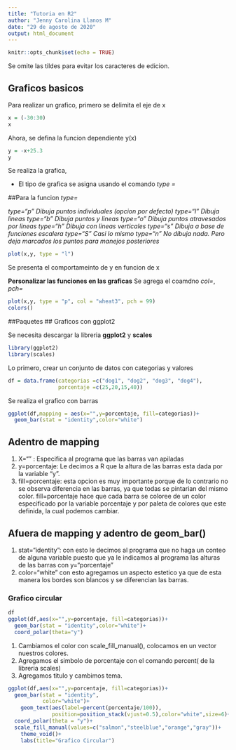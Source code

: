 ---
title: "Tutoria en R2"
author: "Jenny Carolina Llanos M"
date: "29 de agosto de 2020"
output: html_document
---

```{r setup, include=FALSE}
knitr::opts_chunk$set(echo = TRUE)
```

Se omite las tildes para evitar los caracteres de edicion.

## Graficos basicos 

Para realizar un grafico, primero se delimita el eje de x

```{r, ejex}
x = (-30:30)
x
```

Ahora, se defina la funcion dependiente y(x)
```{r, depy}
y = -x+25.3
y
```

Se realiza la grafica,

* El tipo de grafica se asigna usando el comando _type =_

##Para la funcion _type=_

_type="p"    Dibuja puntos individuales (opcion por defecto)_
_type="l"  Dibuja lineas_
_type="b"    Dibuja puntos y lineas_
_type="o"    Dibuja puntos atravesados por lineas_
_type="h"    Dibuja con lineas verticales_
_type="s"  Dibuja a base de funciones escalera_
_type="S"    Casi lo mismo_
_type="n"  No dibuja nada. Pero deja marcados los puntos para manejos posteriores_


```{r, grafica}
plot(x,y, type = "l")
```

Se presenta el comportameinto de y en funcion de x

**Personalizar las funciones en las graficas**
Se agrega el coamdno _col=_, _pch=_
```{r, plot}
plot(x,y, type = "p", col = "wheat3", pch = 99)
colors()
```

##Paquetes
## Graficos con ggplot2

Se necesita descargar la libreria **ggplot2** y **scales**

```{r, ggplot}
library(ggplot2)
library(scales)
```
Lo primero, crear un conjunto de datos con categorias y valores 

```{r, dataframe}
df = data.frame(categorias =c("dog1", "dog2", "dog3", "dog4"),
                porcentaje =c(25,20,15,40))
```
Se realiza el grafico con barras 

```{r, barras}
ggplot(df,mapping = aes(x="",y=porcentaje, fill=categorias))+
  geom_bar(stat = "identity",color="white")
```

## Adentro de mapping
1. X="" : Especifica al programa que las barras van apiladas
2. y=porcentaje: Le decimos a R que la altura de las barras esta dada por la variable "y".
3. fill=porcentaje: esta opcion es muy importante porque de lo contrario no se observa diferencia en las barras, ya que todas se pintarian del mismo color. fill=porcentaje hace que cada barra se coloree de un color especificado por la variable porcentaje y por paleta de colores que este definida, la cual podemos cambiar.

## Afuera de mapping y adentro de geom_bar()
1. stat="identity": con esto le decimos al programa que no haga un conteo de alguna variable puesto que ya le indicamos al programa las alturas de las barras con y="porcentaje"
2. color="white" con esto agregamos un aspecto estetico ya que de esta manera los bordes son blancos y se diferencian las barras.

### Grafico circular 
```{r, df}
df
ggplot(df,aes(x="",y=porcentaje, fill=categorias))+
  geom_bar(stat = "identity",color="white")+
  coord_polar(theta="y")
```

1. Cambiamos el color con scale_fill_manual(), colocamos en un vector nuestros colores.
2. Agregamos el simbolo de porcentaje con el comando percent( de la libreria scales)
3. Agregamos titulo y cambimos tema.

```{r, circular}
ggplot(df,aes(x="",y=porcentaje, fill=categorias))+
  geom_bar(stat = "identity",
           color="white")+
    geom_text(aes(label=percent(porcentaje/100)),
              position=position_stack(vjust=0.5),color="white",size=6)+
  coord_polar(theta = "y")+
  scale_fill_manual(values=c("salmon","steelblue","orange","gray"))+
    theme_void()+
    labs(title="Grafico Circular")
```
